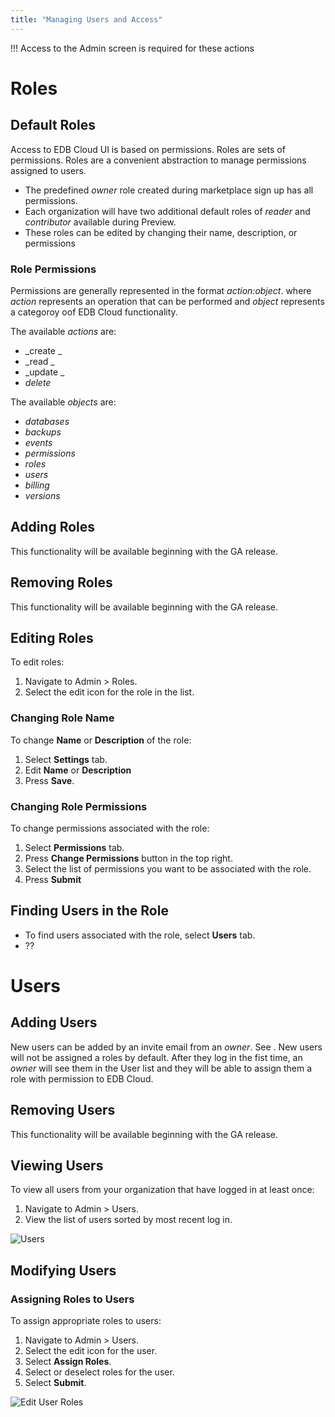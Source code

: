```yaml
---
title: "Managing Users and Access"
---
```


!!!
Access to the Admin screen is required for these actions


# Roles
  
## Default Roles
Access to EDB Cloud UI is based on permissions. Roles are sets of permissions. Roles are a convenient abstraction to manage permissions assigned to users.

* The predefined _owner_ role created during marketplace sign up has all permissions.
* Each organization will have two additional default roles of _reader_ and _contributor_ available during Preview.
* These roles can be edited by changing their name, description, or permissions

### Role Permissions

Permissions are generally represented in the format _action:object_. where _action_ represents an operation that can be performed and _object_ represents a categoroy oof EDB Cloud functionality. 

The available _actions_ are:
* _create _
* _read  _
* _update _
* _delete_

The available _objects_ are:
* _databases_
* _backups_
* _events_
* _permissions_
* _roles_
* _users_
* _billing_
* _versions_

## Adding Roles
This functionality will be available beginning with the GA release.

## Removing Roles
This functionality will be available beginning with the GA release.

## Editing Roles
To edit roles:
1. Navigate to Admin > Roles.
2. Select the edit icon for the role in the list.

### Changing Role Name
To change **Name** or **Description** of the role:
1. Select **Settings** tab.
2. Edit **Name** or **Description**
3. Press **Save**.

### Changing Role Permissions

To change permissions associated with the role:
1. Select **Permissions** tab.
2. Press **Change Permissions** button in the top right.
3. Select the list of permissions you want to be associated with the role.
4. Press **Submit**


## Finding Users in the Role

* To find users associated with the role, select **Users** tab.
* ??

# Users
  
## Adding Users
New users can be added by an invite email from an _owner_. See <add link to Invite Users section in Getting Started>.  New users will not be assigned a roles by default.  After they log in the fist time, an _owner_ will see them in the User list and they will be able to assign them a role with permission to EDB Cloud.

## Removing Users
This functionality will be available beginning with the GA release.
  
## Viewing Users

To view all users from your organization that have logged in at least once:

1. Navigate to Admin > Users.
2. View the list of users sorted by most recent log in.

![Users](images/users.png "Users") 
  
## Modifying Users

### Assigning Roles to Users
To assign appropriate roles to users:
1. Navigate to Admin > Users.
2. Select the edit icon for the user.
3. Select **Assign Roles**.
4. Select or deselect roles for the user.
5. Select **Submit**.


![Edit User Roles](images/edit-user.png "Edit User Roles")


